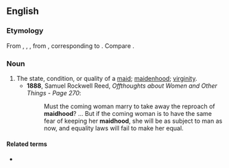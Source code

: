==English==

===Etymology===
From {{etyl|enm|en}} {{m|enm|maidhod}}, {{m|enm|maidhede}}, {{m|enm|meithhad}}, from {{etyl|ang|en}} {{m|ang|mæġþhād}}, corresponding to {{suffix|en|maid|hood}}. Compare {{l|en|maidenhood}}.

===Noun===
{{en-noun|-}}

# The state, condition, or quality of a [[maid]]; [[maidenhood]]; [[virginity]].
#* '''1888''', Samuel Rockwell Reed, ''Offthoughts about Women and Other Things - Page 270'':
#*: Must the coming woman marry to take away the reproach of '''maidhood'''? ... But if the coming woman is to have the same fear of keeping her '''maidhood''', she will be as subject to man as now, and equality laws will fail to make her equal.

====Related terms====
* {{l|en|old-maidhood}}